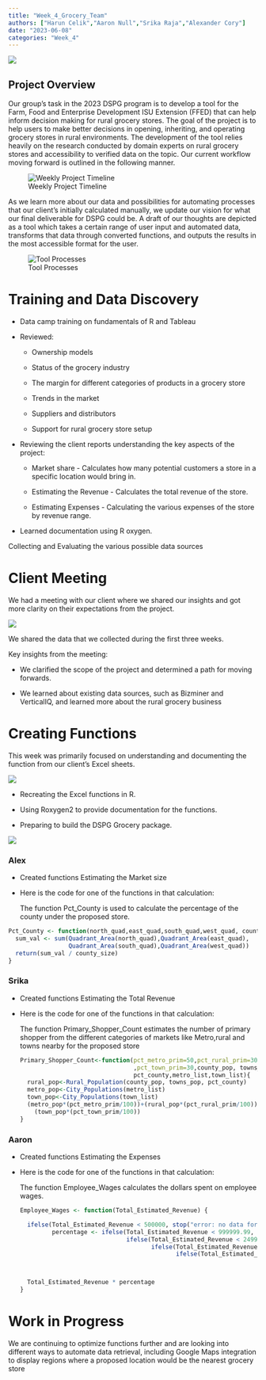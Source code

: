 ```yaml
---
title: "Week_4_Grocery_Team"
authors: ["Harun Celik","Aaron Null","Srika Raja","Alexander Cory"]
date: "2023-06-08"
categories: "Week_4"
---
```


![](images/grocery-01.jpg)

## Project Overview

Our group's task in the 2023 DSPG program is to develop a tool for the Farm, Food and Enterprise Development ISU Extension (FFED) that can help inform decision making for rural grocery stores. The goal of the project is to help users to make better decisions in opening, inheriting, and operating grocery stores in rural environments. The development of the tool relies heavily on the research conducted by domain experts on rural grocery stores and accessibility to verified data on the topic. Our current workflow moving forward is outlined in the following manner.

![Weekly Project Timeline](images/project_timeline-01.png)

As we learn more about our data and possibilities for automating processes that our client's initially calculated manually, we update our vision for what our final deliverable for DSPG could be. A draft of our thoughts are depicted as a tool which takes a certain range of user input and automated data, transforms that data through converted functions, and outputs the results in the most accessible format for the user.

![Tool Processes](images/tool_process-01.png)

# Training and Data Discovery

-   Data camp training on fundamentals of R and Tableau

-   Reviewed:

    -   Ownership models

    -   Status of the grocery industry

    -   The margin for different categories of products in a grocery store

    -   Trends in the market

    -   Suppliers and distributors

    -   Support for rural grocery store setup

-   Reviewing the client reports understanding the key aspects of the project:

    -   Market share - Calculates how many potential customers a store in a specific location would bring in.

    -   Estimating the Revenue - Calculates the total revenue of the store.

    -   Estimating Expenses - Calculating the various expenses of the store by revenue range.

-   Learned documentation using R oxygen.

Collecting and Evaluating the various possible data sources

# Client Meeting

We had a meeting with our client where we shared our insights and got more clarity on their expectations from the project.

![](images/WhatsApp%20Image%202023-06-02%20at%2014.09.29-01.jpg)

We shared the data that we collected during the first three weeks.

Key insights from the meeting:

-   We clarified the scope of the project and determined a path for moving forwards.

-   We learned about existing data sources, such as Bizminer and VerticalIQ, and learned more about the rural grocery business

# Creating Functions

This week was primarily focused on understanding and documenting the function from our client's Excel sheets.

![](images/Understanding%20functions-01.png)

-   Recreating the Excel functions in R.

-   Using Roxygen2 to provide documentation for the functions.

-   Preparing to build the DSPG Grocery package.

![](images/functions-01.png)

### Alex

-   Created functions Estimating the Market size

-   Here is the code for one of the functions in that calculation:

    The function Pct_County is used to calculate the percentage of the county under the proposed store.

```r

Pct_County <- function(north_quad,east_quad,south_quad,west_quad, county_size) {
  sum_val <- sum(Quadrant_Area(north_quad),Quadrant_Area(east_quad),
                 Quadrant_Area(south_quad),Quadrant_Area(west_quad))
  return(sum_val / county_size)
}
```

### Srika

-   Created functions Estimating the Total Revenue

-   Here is the code for one of the functions in that calculation:

    The function Primary_Shopper_Count estimates the number of primary shopper from the different categories of markets like Metro,rural and towns nearby for the proposed store

    ```r
    Primary_Shopper_Count<-function(pct_metro_prim=50,pct_rural_prim=30
                                    ,pct_town_prim=30,county_pop, towns_pop,
                                    pct_county,metro_list,town_list){
      rural_pop<-Rural_Population(county_pop, towns_pop, pct_county)
      metro_pop<-City_Populations(metro_list)
      town_pop<-City_Populations(town_list)
      (metro_pop*(pct_metro_prim/100))+(rural_pop*(pct_rural_prim/100))+
        (town_pop*(pct_town_prim/100))
    }
    ```

### Aaron

-   Created functions Estimating the Expenses

-   Here is the code for one of the functions in that calculation:

    The function Employee_Wages calculates the dollars spent on employee wages.

    ```r

    Employee_Wages <- function(Total_Estimated_Revenue) {

      ifelse(Total_Estimated_Revenue < 500000, stop("error: no data for this revenue range"),
             percentage <- ifelse(Total_Estimated_Revenue < 999999.99, .0789,
                                  ifelse(Total_Estimated_Revenue < 2499999.99, .0934,
                                         ifelse(Total_Estimated_Revenue < 4999999.99, .0751,
                                                ifelse(Total_Estimated_Revenue < 24999999.99, .0975, .1083)))))



      Total_Estimated_Revenue * percentage
    }
    ```

# Work in Progress

We are continuing to optimize functions further and are looking into different ways to automate data retrieval, including Google Maps integration to display regions where a proposed location would be the nearest grocery store
